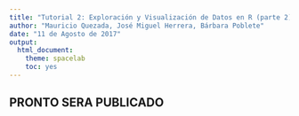 ```yaml
---
title: "Tutorial 2: Exploración y Visualización de Datos en R (parte 2)"
author: "Mauricio Quezada, José Miguel Herrera, Bárbara Poblete"
date: "11 de Agosto de 2017"
output: 
  html_document: 
    theme: spacelab
    toc: yes
---
```


## PRONTO SERA PUBLICADO